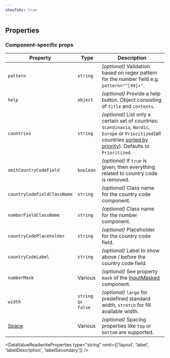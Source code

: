 ```yaml
---
showTabs: true
---
```



## Properties

### Component-specific props

| Property                                | Type                | Description                                                                                                                                                                                                                                                     |
| --------------------------------------- | ------------------- | --------------------------------------------------------------------------------------------------------------------------------------------------------------------------------------------------------------------------------------------------------------- |
| `pattern`                               | `string`            | _(optional)_ Validation based on regex pattern for the number field e.g. `pattern="^[49]+"`.                                                                                                                                                                    |
| `help`                                  | `object`            | _(optional)_ Provide a help button. Object consisting of `title` and `contents`.                                                                                                                                                                                |
| `countries`                             | `string`            | _(optional)_ List only a certain set of countries: `Scandinavia`, `Nordic`, `Europe` or `Prioritized`(all countries [sorted by priority](/uilib/extensions/forms/feature-fields/PhoneNumber/#filter-or-prioritize-country-listing)). Defaults to `Prioritized`. |
| `omitCountryCodeField`                  | `boolean`           | _(optional)_ If `true` is given, then everything related to country code is removed.                                                                                                                                                                            |
| `countryCodeFieldClassName`             | `string`            | _(optional)_ Class name for the country code component.                                                                                                                                                                                                         |
| `numberFieldClassName`                  | `string`            | _(optional)_ Class name for the number component.                                                                                                                                                                                                               |
| `countryCodePlaceholder`                | `string`            | _(optional)_ Placeholder for the country code field.                                                                                                                                                                                                            |
| `countryCodeLabel`                      | `string`            | _(optional)_ Label to show above / before the country code field.                                                                                                                                                                                               |
| `numberMask`                            | Various             | _(optional)_ See property `mask` of the [InputMasked](/uilib/components/input-masked/properties) component.                                                                                                                                                     |
| `width`                                 | `string` or `false` | _(optional)_ `large` for predefined standard width, `stretch` for fill available width.                                                                                                                                                                         |
| [Space](/uilib/layout/space/properties) | Various             | _(optional)_ Spacing properties like `top` or `bottom` are supported.                                                                                                                                                                                           |

<DataValueReadwriteProperties
  type="string"
  omit={['layout', 'label', 'labelDescription', 'labelSecondary']}
/>

